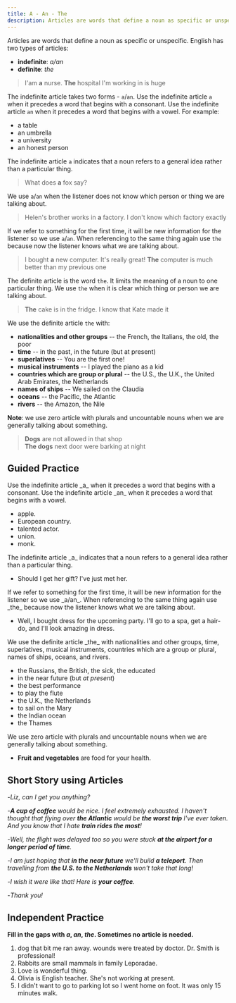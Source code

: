 ```yaml
---
title: A - An - The
description: Articles are words that define a noun as specific or unspecific
---
```


Articles are words that define a noun as specific or unspecific. English has two types of articles:

- **indefinite**: _a/an_
- **definite**: _the_

> I'am **a** nurse. **The** hospital I'm working in is huge

The indefinite article takes two forms - `a`/`an`. Use the indefinite article `a` when it precedes a word that begins with a consonant. Use the indefinite article `an` when it precedes a word that begins with a vowel. For example:

- a table
- an umbrella
- a university
- an honest person

The indefinite article `a` indicates that a noun refers to a general idea rather than a particular thing.

> What does **a** fox say?

We use `a`/`an` when the listener does not know which person or thing we are talking about.

> Helen's brother works in **a** factory. I don't know which factory exactly

If we refer to something for the first time, it will be new information for the listener so we use `a`/`an`. When referencing to the same thing again use `the` because now the listener knows what we are talking about.

> I bought **a** new computer. It's really great! **The** computer is much better than my previous one

The definite article is the word `the`. It limits the meaning of a noun to one particular thing. We use `the` when it is clear which thing or person we are talking about.

> **The** cake is in the fridge. I know that Kate made it

We use the definite article `the` with:

- **nationalities and other groups** -- the French, the Italians, the old, the poor
- **time** -- in the past, in the future (but at present)
- **superlatives** -- You are the first one!
- **musical instruments** -- I played the piano as a kid
- **countries which are group or plural** -- the U.S., the U.K., the United Arab Emirates, the Netherlands
- **names of ships** -- We sailed on the Claudia
- **oceans** -- the Pacific, the Atlantic
- **rivers** -- the Amazon, the Nile

**Note**: we use zero article with plurals and uncountable nouns when we are generally talking about something.

> **Dogs** are not allowed in that shop <Tooltip content="We are talking about dogs in general" />  
> **The dogs** next door were barking at night <Tooltip content="We are talking about the particular dogs" />

## Guided Practice

<Callout type="success">
  Use the indefinite article _a_ when it precedes a word that begins with a consonant. Use
  the indefinite article _an_ when it precedes a word that begins with a vowel.
</Callout>

- <Blank /> apple. <Tooltip content="an" />
- <Blank /> European country. <Tooltip content="a" />
- <Blank /> talented actor. <Tooltip content="a" />
- <Blank /> union. <Tooltip content="an" />
- <Blank /> monk. <Tooltip content="a" />

<Callout type="success">
  The indefinite article _a_ indicates that a noun refers to a general idea rather than a
  particular thing.
</Callout>

- Should I get her <Blank /> gift? I've just met her. <Tooltip content="a" />

<Callout type="success">
  If we refer to something for the first time, it will be new information for the listener
  so we use _a/an_. When referencing to the same thing again use _the_ because now the
  listener knows what we are talking about.
</Callout>

- Well, I bought <Blank /> dress for the upcoming party. I'll go to a spa, get a hair-do, and I'll look amazing in <Blank /> dress. <Tooltip content="a, the" />

<Callout type="success">
  We use the definite article _the_ with nationalities and other groups, time,
  superlatives, musical instruments, countries which are a group or plural, names of
  ships, oceans, and rivers.
</Callout>

- the Russians, the British, the sick, the educated
- in the near future (but _at present_)
- the best performance
- to play the flute
- the U.K., the Netherlands
- to sail on the Mary
- the Indian ocean
- the Thames

<Callout type="success">
  We use zero article with plurals and uncountable nouns when we are generally talking
  about something.
</Callout>

- **Fruit and vegetables** are food for your health.

## Short Story using Articles

-_Liz, can I get you anything?_

-_**A cup of coffee** would be nice. I feel extremely exhausted. I haven't thought that flying over **the Atlantic** would be **the worst trip** I've ever taken. And you know that I hate **train rides the most**!_

-_Well, the flight was delayed too so you were stuck **at the airport for a longer period of time**._

-_I am just hoping that **in the near future** we'll build **a teleport**. Then travelling from **the U.S. to the Netherlands** won't take that long!_

-_I wish it were like that! Here is **your coffee**._

-_Thank you!_

## Independent Practice

**Fill in the gaps with _a_, _an_, _the_. Sometimes no article is needed.**

1. <Blank /> dog that bit me ran away. <Blank /> wounds were treated by <Blank /> doctor.
   <Blank /> Dr. Smith is <Blank /> professional!
   <Tooltip content="The, The, the, -, a" />
2. <Blank /> Rabbits are <Blank /> small mammals in <Blank /> family Leporadae.
   <Tooltip content="-, -, the" />
3. <Blank /> Love is <Blank /> wonderful thing. <Tooltip content="-, a" />
4. <Blank /> Olivia is <Blank /> English teacher. She's not working at <Blank /> present.
   <Tooltip content="-, an, -" />
5. I didn't want to go to <Blank /> parking lot so I went <Blank /> home on <Blank /> foot. It was only <Blank /> 15 minutes walk. <Tooltip content="the, -, -, a" />
